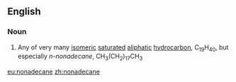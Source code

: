 ==English==

===Noun===
{{en-noun}}

# {{context|organic compound|lang=en}} Any of very many [[isomeric]] [[saturated]] [[aliphatic]] [[hydrocarbon]], C<sub>19</sub>H<sub>40</sub>, but especially ''n-nonadecane'', CH<sub>3</sub>(CH<sub>2</sub>)<sub>17</sub>CH<sub>3</sub>

[[eu:nonadecane]]
[[zh:nonadecane]]